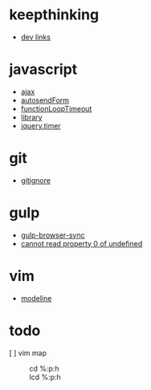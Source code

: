 = keepthinking =
* [[dev links]]

= javascript =
* [[ajax]]
* [[autosendForm]]
* [[functionLoopTimeout]]
* [[library]]
* [[jquery.timer]]

= git =
* [[gitignore]]

= gulp =
* [[gulp-browser-sync]]
* [[cannot read property 0 of undefined]]

= vim =
* [[modeline]]

= todo =
[ ] vim map
:cd %:p:h
:lcd %:p:h



